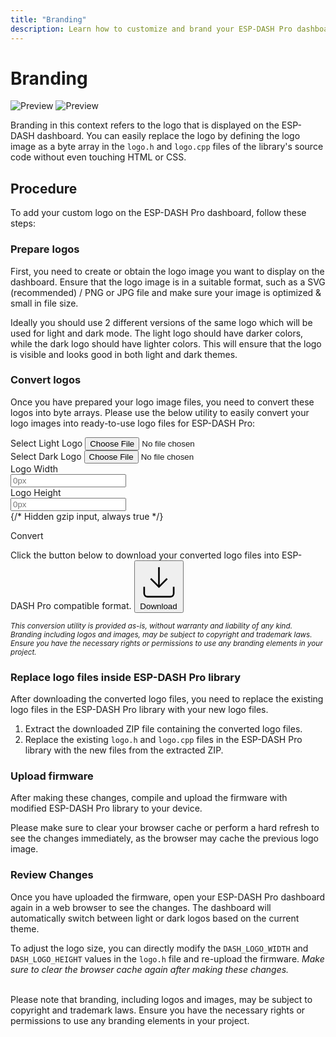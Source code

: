 ```yaml
---
title: "Branding"
description: Learn how to customize and brand your ESP-DASH Pro dashboard by replacing the default logo with your own custom logo image using byte array definitions in the library source code.
---
```



# Branding

<ProCallout />

<img className="my-6 hidden dark:block max-w-[400px] rounded-lg" src="/img/v5/branding-dark.png" alt="Preview" />
<img className="my-6 dark:hidden max-w-[400px] rounded-lg" src="/img/v5/branding-light.png" alt="Preview" />

Branding in this context refers to the logo that is displayed on the ESP-DASH dashboard. You can easily replace the logo by defining the logo image as a byte array in the `logo.h` and `logo.cpp` files of the library's source code without even touching HTML or CSS.

## Procedure

To add your custom logo on the ESP-DASH Pro dashboard, follow these steps:

<Steps>

### Prepare logos

First, you need to create or obtain the logo image you want to display on the dashboard. Ensure that the logo image is in a suitable format, such as a SVG (recommended) / PNG or JPG file and make sure your image is optimized & small in file size.

Ideally you should use 2 different versions of the same logo which will be used for light and dark mode. The light logo should have darker colors, while the dark logo should have lighter colors. This will ensure that the logo is visible and looks good in both light and dark themes.

### Convert logos

Once you have prepared your logo image files, you need to convert these logos into byte arrays. Please use the below utility to easily convert your logo images into ready-to-use logo files for ESP-DASH Pro:

<form className="flex flex-col gap-3 my-3" method="POST" action="https://compress.softt.io/dash/logo" encType="multipart/form-data" target='_blank'>
  <div>
    <label htmlFor="light-logo-file-upload" className="block text-lg font-medium text-zinc-700 dark:text-zinc-100 mb-2">
      Select Light Logo
    </label>
    <input
      type="file"
      name="light"
      id="light-logo-file-upload"
      required
      accept="image/*"
      className="block border border-zinc-300 dark:border-zinc-800 p-3 w-full text-sm text-zinc-800 dark:text-zinc-300
            file:mr-4 file:py-2 file:px-4
            file:rounded-lg file:border
            file:text-sm file:font-semibold file:cursor-pointer rounded-lg file:border-zinc-300
            file:bg-zinc-100 dark:file:bg-zinc-900 dark:file:border-zinc-800 file:text-zinc-800 dark:file:text-zinc-200
            hover:file:bg-zinc-200 dark:hover:file:bg-zinc-800 transition-all duration-300
            cursor-pointer"
    />
  </div>
  <div>
    <label htmlFor="dark-logo-file-upload" className="block text-lg font-medium text-zinc-700 dark:text-zinc-100 mb-2">
      Select Dark Logo
    </label>
    <input
      type="file"
      name="dark"
      id="dark-logo-file-upload"
      required
      accept="image/*"
      className="block border border-zinc-300 dark:border-zinc-800 p-3 w-full text-sm text-zinc-800 dark:text-zinc-300
            file:mr-4 file:py-2 file:px-4
            file:rounded-lg file:border
            file:text-sm file:font-semibold file:cursor-pointer rounded-lg file:border-zinc-300
            file:bg-zinc-100 dark:file:bg-zinc-900 dark:file:border-zinc-800 file:text-zinc-800 dark:file:text-zinc-200
            hover:file:bg-zinc-200 dark:hover:file:bg-zinc-800 transition-all duration-300
            cursor-pointer"
    />
  </div>
  <div>
    <label htmlFor="logo-width" className="block text-lg font-medium text-zinc-700 dark:text-zinc-100 mb-2">
      Logo Width
    </label>
    <div>
      <input type="number" name="width" defaultValue={155} min={0} max={500} required id="logo-width" aria-describedby="helper-text-explanation" className="bg-transparent border border-zinc-300 text-zinc-900 text-sm rounded-lg focus:ring-blue-500 focus:border-blue-500 block w-full p-2.5 dark:border-zinc-800 dark:placeholder-zinc-400 dark:text-white dark:focus:ring-blue-500 dark:focus:border-blue-500" placeholder="0px" />
    </div>
  </div>
  <div>
    <label htmlFor="logo-height" className="block text-lg font-medium text-zinc-700 dark:text-zinc-100 mb-2">
      Logo Height
    </label>
    <div>
      <input type="number" name="height" defaultValue={60} min={0} max={500} required id="logo-height" aria-describedby="helper-text-explanation" className="bg-transparent border border-zinc-300 text-zinc-900 text-sm rounded-lg focus:ring-blue-500 focus:border-blue-500 block w-full p-2.5 dark:border-zinc-800 dark:placeholder-zinc-400 dark:text-white dark:focus:ring-blue-500 dark:focus:border-blue-500" placeholder="0px" />
    </div>
  </div>
  <div>
    {/* Hidden gzip input, always true */}
    <input type="hidden" name="gzip" value="true" />
  </div>
  <div>
    <p className="block text-lg font-medium text-zinc-700 dark:text-zinc-100 mb-2">Convert</p>
    <span className="text-sm text-zinc-500 dark:text-zinc-400 mb-2 block">
      Click the button below to download your converted logo files into ESP-DASH Pro compatible format.
    </span>
    <button type='submit' className="flex items-center text-sm text-zinc-100 dark:text-zinc-300
      py-2 px-4
      border
      font-semibold cursor-pointer rounded-lg border-blue-500
      bg-blue-600 dark:bg-blue-900 dark:border-blue-800
      hover:bg-blue-700 dark:hover:bg-blue-800 transition-all duration-300"
    >
      <span className='mr-2'>
        <svg xmlns="http://www.w3.org/2000/svg" viewBox="0 0 24 24" fill="none" stroke="currentColor" strokeWidth="2" strokeLinecap="round" strokeLinejoin="round" className="size-4.5"><path d="M12 15V3"/><path d="M21 15v4a2 2 0 0 1-2 2H5a2 2 0 0 1-2-2v-4"/><path d="m7 10 5 5 5-5"/></svg>
      </span>
      <span>
        Download
      </span>
    </button>
  </div>
</form>

<p className='mt-6'><small><i>This conversion utility is provided as-is, without warranty and liability of any kind. Branding including logos and images, may be subject to copyright and trademark laws. Ensure you have the necessary rights or permissions to use any branding elements in your project.</i></small></p>

### Replace logo files inside ESP-DASH Pro library

After downloading the converted logo files, you need to replace the existing logo files in the ESP-DASH Pro library with your new logo files.

1. Extract the downloaded ZIP file containing the converted logo files.
2. Replace the existing `logo.h` and `logo.cpp` files in the ESP-DASH Pro library with the new files from the extracted ZIP.

### Upload firmware

After making these changes, compile and upload the firmware with modified ESP-DASH Pro library to your device.

<Callout type="info">
  Please make sure to clear your browser cache or perform a hard refresh to see the changes immediately, as the browser may cache the previous logo image.
</Callout>

### Review Changes

Once you have uploaded the firmware, open your ESP-DASH Pro dashboard again in a web browser to see the changes. The dashboard will automatically switch between light or dark logos based on the current theme.

To adjust the logo size, you can directly modify the `DASH_LOGO_WIDTH` and `DASH_LOGO_HEIGHT` values in the `logo.h` file and re-upload the firmware. *Make sure to clear the browser cache again after making these changes.*

</Steps>

<br/>

<Callout type="warning" emoji="⚠️">
  Please note that branding, including logos and images, may be subject to copyright and trademark laws. Ensure you have the necessary rights or permissions to use any branding elements in your project.
</Callout>